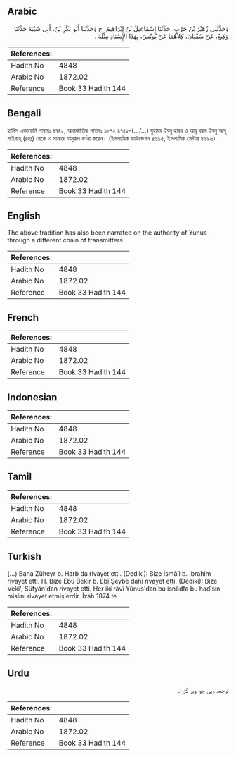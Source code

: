 ## Arabic


<div dir="rtl" lang="ar" style={{fontSize:'larger',backgroundColor:'#f8f9fa',padding:20}}>
وَحَدَّثَنِي زُهَيْرُ بْنُ حَرْبٍ، حَدَّثَنَا إِسْمَاعِيلُ بْنُ إِبْرَاهِيمَ، ح وَحَدَّثَنَا أَبُو بَكْرِ بْنُ، أَبِي شَيْبَةَ حَدَّثَنَا وَكِيعٌ، عَنْ سُفْيَانَ، كِلاَهُمَا عَنْ يُونُسَ، بِهَذَا الإِسْنَادِ مِثْلَهُ ‏.‏
</div>
<div style={{backgroundColor:'#f8f9fa',padding:20, marginBottom: 10}}><table> <thead> <tr> <th>References:</th> <th></th> </tr> </thead> <tbody><tr><td>Hadith No</td><td>4848</td></tr><tr><td>Arabic No</td><td>1872.02</td></tr><tr><td>Reference</td><td>Book 33 Hadith 144</td></tr></tbody></table></div>

## Bengali


<div dir="ltr" lang="bn" style={{fontSize:'larger',backgroundColor:'#f8f9fa',padding:20}}>
হাদিস একাডেমি নাম্বারঃ ৪৭৪২, আন্তর্জাতিক নাম্বারঃ ১৮৭২ ৪৭৪২-(.../...) যুহায়র ইবনু হারব ও আবূ বকর ইবনু আবূ শাইবাহ্ (রহঃ) থেকে এ সানাদে অনুরূপ বর্ণনা করেন। (ইসলামিক ফাউন্ডেশন ৪৬৯৫, ইসলামিক সেন্টার ৪৬৯৬)
</div>
<div style={{backgroundColor:'#f8f9fa',padding:20, marginBottom: 10}}><table> <thead> <tr> <th>References:</th> <th></th> </tr> </thead> <tbody><tr><td>Hadith No</td><td>4848</td></tr><tr><td>Arabic No</td><td>1872.02</td></tr><tr><td>Reference</td><td>Book 33 Hadith 144</td></tr></tbody></table></div>

## English


<div dir="ltr" lang="en" style={{fontSize:'larger',backgroundColor:'#f8f9fa',padding:20}}>
The above tradition has also been narrated on the authority of Yunus through a different chain of transmitters
</div>
<div style={{backgroundColor:'#f8f9fa',padding:20, marginBottom: 10}}><table> <thead> <tr> <th>References:</th> <th></th> </tr> </thead> <tbody><tr><td>Hadith No</td><td>4848</td></tr><tr><td>Arabic No</td><td>1872.02</td></tr><tr><td>Reference</td><td>Book 33 Hadith 144</td></tr></tbody></table></div>

## French


<div dir="ltr" lang="fr" style={{fontSize:'larger',backgroundColor:'#f8f9fa',padding:20}}>

</div>
<div style={{backgroundColor:'#f8f9fa',padding:20, marginBottom: 10}}><table> <thead> <tr> <th>References:</th> <th></th> </tr> </thead> <tbody><tr><td>Hadith No</td><td>4848</td></tr><tr><td>Arabic No</td><td>1872.02</td></tr><tr><td>Reference</td><td>Book 33 Hadith 144</td></tr></tbody></table></div>

## Indonesian


<div dir="ltr" lang="id" style={{fontSize:'larger',backgroundColor:'#f8f9fa',padding:20}}>

</div>
<div style={{backgroundColor:'#f8f9fa',padding:20, marginBottom: 10}}><table> <thead> <tr> <th>References:</th> <th></th> </tr> </thead> <tbody><tr><td>Hadith No</td><td>4848</td></tr><tr><td>Arabic No</td><td>1872.02</td></tr><tr><td>Reference</td><td>Book 33 Hadith 144</td></tr></tbody></table></div>

## Tamil


<div dir="ltr" lang="ta" style={{fontSize:'larger',backgroundColor:'#f8f9fa',padding:20}}>

</div>
<div style={{backgroundColor:'#f8f9fa',padding:20, marginBottom: 10}}><table> <thead> <tr> <th>References:</th> <th></th> </tr> </thead> <tbody><tr><td>Hadith No</td><td>4848</td></tr><tr><td>Arabic No</td><td>1872.02</td></tr><tr><td>Reference</td><td>Book 33 Hadith 144</td></tr></tbody></table></div>

## Turkish


<div dir="ltr" lang="tr" style={{fontSize:'larger',backgroundColor:'#f8f9fa',padding:20}}>
(…) Bana Züheyr b. Harb da rivayet etti. (Dediki): Bize İsmâîl b. İbrahim rivayet etti. H. Bize Ebû Bekir b. Ebî Şeybe dahî rivayet etti. (Dediki): Bize Vekî', Süfyân'dan rivayet etti. Her iki râvî Yûnus'dan bu isnâdfa bu hadîsin mislini rivayet etmişlerdir. İzah 1874 te
</div>
<div style={{backgroundColor:'#f8f9fa',padding:20, marginBottom: 10}}><table> <thead> <tr> <th>References:</th> <th></th> </tr> </thead> <tbody><tr><td>Hadith No</td><td>4848</td></tr><tr><td>Arabic No</td><td>1872.02</td></tr><tr><td>Reference</td><td>Book 33 Hadith 144</td></tr></tbody></table></div>

## Urdu


<div dir="rtl" lang="ur" style={{fontSize:'larger',backgroundColor:'#f8f9fa',padding:20}}>
ترجمہ وہی جو اوپر گزرا۔
</div>
<div style={{backgroundColor:'#f8f9fa',padding:20, marginBottom: 10}}><table> <thead> <tr> <th>References:</th> <th></th> </tr> </thead> <tbody><tr><td>Hadith No</td><td>4848</td></tr><tr><td>Arabic No</td><td>1872.02</td></tr><tr><td>Reference</td><td>Book 33 Hadith 144</td></tr></tbody></table></div>